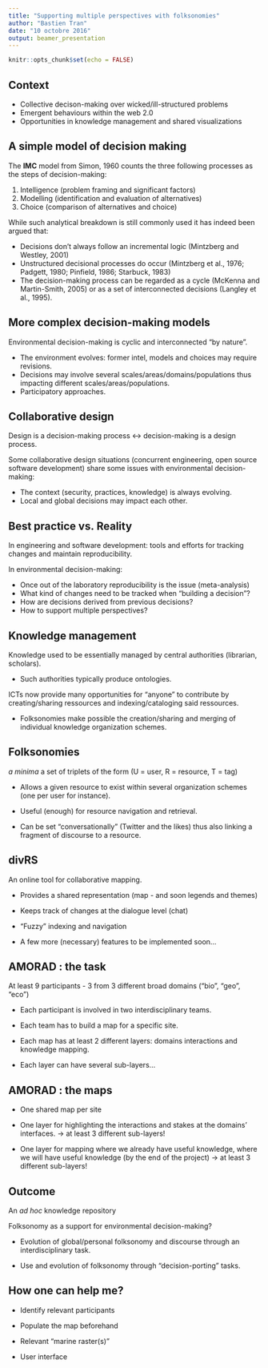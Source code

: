 ```yaml
---
title: "Supporting multiple perspectives with folksonomies"
author: "Bastien Tran"
date: "10 octobre 2016"
output: beamer_presentation
---
```


```r
knitr::opts_chunk$set(echo = FALSE)
```

## Context

- Collective decison-making over wicked/ill-structured problems
- Emergent behaviours within the web 2.0
- Opportunities in knowledge management and shared visualizations


## A simple model of decision making

The __IMC__ model from Simon, 1960 counts the three following processes as the steps of decision-making:
  
1. Intelligence (problem framing and significant factors)
2. Modelling (identification and evaluation of alternatives)
3. Choice (comparison of alternatives and choice)
  
While such analytical breakdown is still commonly used it has indeed been argued that:
  
- Decisions don't always follow an incremental logic (Mintzberg and Westley, 2001)
- Unstructured decisional processes do occur (Mintzberg et al., 1976; Padgett, 1980; Pinfield, 1986; Starbuck, 1983)
- The decision-making process can be regarded as a cycle (McKenna and Martin-Smith, 2005) or as a set of interconnected decisions (Langley et al., 1995).

## More complex decision-making models

Environmental decision-making is cyclic and interconnected "by nature". 
  
- The environment evolves: former intel, models and choices may require revisions.
- Decisions may involve several scales/areas/domains/populations thus impacting different scales/areas/populations.
- Participatory approaches.


## Collaborative design

Design is a decision-making process <-> decision-making is a design process.
  
  
Some collaborative design situations (concurrent engineering, open source software development) share some issues with environmental decision-making:

- The context (security, practices, knowledge) is always evolving.
- Local and global decisions may impact each other.

## Best practice vs. Reality

In engineering and software development: tools and efforts for tracking changes and maintain reproducibility. 

In environmental decision-making:

- Once out of the laboratory reproducibility is the issue (meta-analysis)
- What kind of changes need to be tracked when "building a decision"?
- How are decisions derived from previous decisions?
- How to support multiple perspectives?

## Knowledge management

Knowledge used to be essentially managed by central authorities (librarian, scholars).

- Such authorities typically produce ontologies.

ICTs now provide many opportunities for "anyone" to contribute by creating/sharing ressources and indexing/cataloging said ressources.

- Folksonomies make possible the creation/sharing and merging of individual knowledge organization schemes.

## Folksonomies

_a minima_ a set of triplets of the form (U = user, R = resource, T = tag)

- Allows a given resource to exist within several organization schemes (one per user for instance).

- Useful (enough) for resource navigation and retrieval.

- Can be set "conversationally" (Twitter and the likes) thus also linking a fragment of discourse to a resource. 

## divRS

An online tool for collaborative mapping.

- Provides a shared representation (map - and soon legends and themes)

- Keeps track of changes at the dialogue level (chat)

- "Fuzzy" indexing and navigation

- A few more (necessary) features to be implemented soon...

## AMORAD : the task

At least 9 participants - 3 from 3 different broad domains ("bio", "geo", "eco") 

- Each participant is involved in two interdisciplinary teams.

- Each team has to build a map for a specific site.

- Each map has at least 2 different layers: domains interactions and knowledge mapping.

- Each layer can have several sub-layers...

## AMORAD : the maps

- One shared map per site

- One layer for highlighting the interactions and stakes at the domains' interfaces. -> at least 3 different sub-layers!

- One layer for mapping where we already have useful knowledge, where we will have useful knowledge (by the end of the project) -> at least 3 different sub-layers!

## Outcome 

An _ad hoc_ knowledge repository

Folksonomy as a support for environmental decision-making?

- Evolution of global/personal folksonomy and discourse through an interdisciplinary task.

- Use and evolution of folksonomy through "decision-porting" tasks.

## How one can help me?

- Identify relevant participants

- Populate the map beforehand

- Relevant "marine raster(s)"

- User interface










